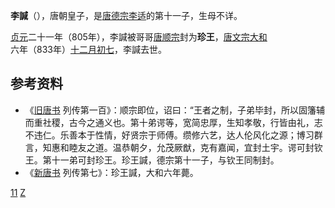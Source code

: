 '''李諴'''（{{bd|801年||833年|1月1日|catIdx=L}}），唐朝皇子，是[[唐德宗|唐德宗]][[李适|李适]]的第十一子，生母不详。

[[貞元_(唐朝)|贞元]]二十一年（805年），李諴被哥哥[[唐顺宗|唐顺宗]]封为'''珍王'''，[[唐文宗|唐文宗]][[大和_(唐朝)|大和]]六年（833年）[[十二月初七|十二月初七]]，李諴去世。

== 参考资料 ==
*《[[旧唐书|旧唐书]] 列传第一百》：顺宗即位，诏曰：“王者之制，子弟毕封，所以固籓辅而重社稷，古今之通义也。第十弟谔等，宽简忠厚，生知孝敬，行皆由礼，志不违仁。乐善本于性情，好贤宗于师傅。缵修六艺，达人伦风化之源；博习群言，知惠和睦友之道。温恭朝夕，允茂厥猷，克有嘉闻，宜封土宇。谔可封钦王。第十一弟可封珍王。珍王諴，德宗第十一子，与钦王同制封。
*《[[新唐书|新唐书]] 列传第七》：珍王諴，大和六年薨。

[[Category:唐德宗皇子|11]]
[[Category:李姓|Z]]